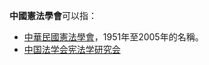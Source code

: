 '''中國憲法學會'''可以指：
* [[中華民國憲法學會|中華民國憲法學會]]，1951年至2005年的名稱。
* [[中国法学会宪法学研究会|中国法学会宪法学研究会]]

{{Disambig|cat=六字組織機構消歧義}}